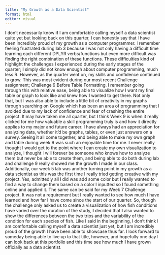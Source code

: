 ```yaml
---
title: "My Growth as a Data Scientist"
format: html
editor: visual
---
```


I don't necessarily know if I am comfortable calling myself a data scientist quite yet but looking back on this quarter, I can honestly say that I have been incredibly proud of my growth as a computer programmer. I remember feeling frustrated during lab 3 because I was not only having a difficult time learning each different DPLYR verbs/functions but even more difficult was finding the right combination of these functions. These difficulties kind of highlight the challenges I experienced during the early stages of the quarter; I simply did not know enough about computer programming, much less R. However, as the quarter went on, my skills and confidence continued to grow. This was most evident during our most recent Challenge assignment; Challenge 9 Before Table Formatting. I remember going through this with relative ease, being able to visualize how I want my final table or graph to look like and knew how I wanted to get there. Not only that, but I was also able to include a little bit of creativity in my graphs through searching on Google which has been an area of programming that I avoided due to my lack of confidence and fear of crashing the entire project. It may have taken me all quarter, but I think Week 9 is when it really clicked for me how valuable a skill programming truly is and how it directly applies to my major and future career. I have always had an appreciation for analyzing data, whether it'd be graphs, tables, or even just answers on a survey. Seeing it all come together, and being able to make my own graph and table during week 9 was such an enjoyable time for me. I never really thought I would get to the point where I can create my own visualization to analyze, I thought I will forever be someone who knows how to analyze them but never be able to create them, and being able to do both during lab and challenge 9 really showed me the growth I made in our class. Additionally, our week 5 lab was another turning point in my growth as a data scientist as this was the first time I really tried getting creative with my project. Yes, admittedly all I did was add some color but I really wanted to find a way to change them based on a color I inputted so I found something online and applied it. The same can be said for my Week 7 Challenge project. It was not a requirement but I really wanted to see how much I have learned and how far I have come since the start of our quarter. So, though the challenge only asked us to create a visualization of how fish conditions have varied over the duration of the study, I decided that I also wanted to show the differences between the two trips and the variability of the condition for each species of fish. Like I said in the beginning, I don't think I am comfortable calling myself a data scientist just yet, but I am incredibly proud of the growth I have been able to showcase thus far. I look forward to someday being able to live up to that title, however, and hopefully one day I can look back at this portfolio and this time see how much I have grown officially as a data scientist.
